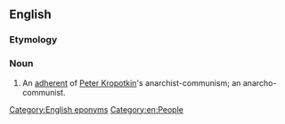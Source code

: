 ==English==

===Etymology===
{{suffix|en|Kropotkin|ist}}

===Noun===
{{en-noun}}

# {{lb|en|anarchism|communism}} An [[adherent]] of [[w:Peter Kropotkin|Peter Kropotkin]]'s anarchist-communism; an anarcho-communist.

[[Category:English eponyms]]
[[Category:en:People]]